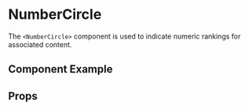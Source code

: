 
# NumberCircle

The `<NumberCircle>` component is used to indicate numeric rankings for associated content.

## Component Example
<Story
    id="atoms-numbercircle--default"
/>

## Props
<Props of={NumberCircle} />

